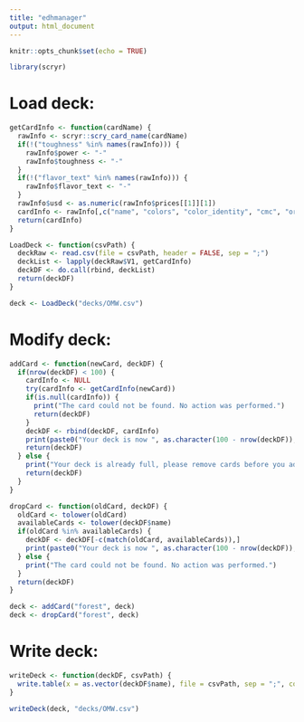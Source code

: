 ```yaml
---
title: "edhmanager"
output: html_document
---
```


```r
knitr::opts_chunk$set(echo = TRUE)
```

```r
library(scryr)
```

# Load deck:
```r
getCardInfo <- function(cardName) {
  rawInfo <- scryr::scry_card_name(cardName)
  if(!("toughness" %in% names(rawInfo))) {
    rawInfo$power <- "-"
    rawInfo$toughness <- "-"
  }
  if(!("flavor_text" %in% names(rawInfo))) {
    rawInfo$flavor_text <- "-"
  }
  rawInfo$usd <- as.numeric(rawInfo$prices[[1]][1])
  cardInfo <- rawInfo[,c("name", "colors", "color_identity", "cmc", "oracle_text", "power", "toughness", "type_line", "keywords", "flavor_text", "usd", "rarity")]
  return(cardInfo)
}

LoadDeck <- function(csvPath) {
  deckRaw <- read.csv(file = csvPath, header = FALSE, sep = ";")
  deckList <- lapply(deckRaw$V1, getCardInfo)
  deckDF <- do.call(rbind, deckList)
  return(deckDF)
}

deck <- LoadDeck("decks/OMW.csv")
```

# Modify deck:
```r
addCard <- function(newCard, deckDF) {
  if(nrow(deckDF) < 100) {
    cardInfo <- NULL
    try(cardInfo <- getCardInfo(newCard))
    if(is.null(cardInfo)) {
      print("The card could not be found. No action was performed.")
      return(deckDF)
    }
    deckDF <- rbind(deckDF, cardInfo)
    print(paste0("Your deck is now ", as.character(100 - nrow(deckDF)), " cards from being full."))
    return(deckDF)
  } else {
    print("Your deck is already full, please remove cards before you add more.")
    return(deckDF)
  }
}

dropCard <- function(oldCard, deckDF) {
  oldCard <- tolower(oldCard)
  availableCards <- tolower(deckDF$name)
  if(oldCard %in% availableCards) {
    deckDF <- deckDF[-c(match(oldCard, availableCards)),]
    print(paste0("Your deck is now ", as.character(100 - nrow(deckDF)), " cards from being full."))
  } else {
    print("The card could not be found. No action was performed.")
  }
  return(deckDF)
}

deck <- addCard("forest", deck)
deck <- dropCard("forest", deck)
```

# Write deck:
```r
writeDeck <- function(deckDF, csvPath) {
  write.table(x = as.vector(deckDF$name), file = csvPath, sep = ";", col.names = FALSE, row.names = FALSE, quote = FALSE)
}

writeDeck(deck, "decks/OMW.csv")
```

